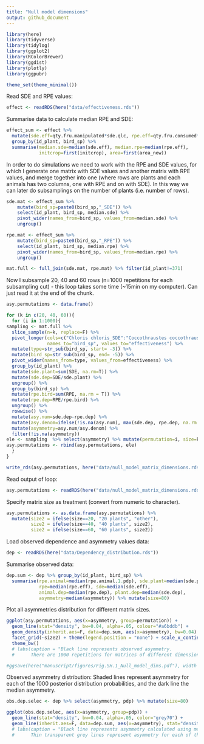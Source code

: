 ```yaml
---
title: "Null model dimensions"
output: github_document
---
```


``` r
library(here)
library(tidyverse)
library(tidylog)
library(ggplot2)
library(RColorBrewer)
library(ggdist)
library(plotly)
library(ggpubr)

theme_set(theme_minimal())
```

Read SDE and RPE values:

``` r
effect <- readRDS(here("data/effectiveness.rds"))
```

Summarise data to calculate median RPE and SDE:

``` r
effect_sum <- effect %>%
  mutate(sde.eff=qty.fru.manipulated*sde.qlc, rpe.eff=qty.fru.consumed*fruit.reward) %>%
  group_by(id_plant, bird_sp) %>%
  summarise(median.sde=median(sde.eff), median.rpe=median(rpe.eff),
            initcrop=first(initcrop), area=first(area_new))
```

In order to do simulations we need to work with the RPE and SDE values,
for which I generate one matrix with SDE values and another matrix with
RPE values, and merge together into one (where rows are plants and each
animals has two columns, one with RPE and on with SDE). In this way we
can later do subsamplings on the number of plants (i.e. number of rows).

``` r
sde.mat <- effect_sum %>%
    mutate(bird_sp=paste0(bird_sp,"_SDE")) %>%
    select(id_plant, bird_sp, median.sde) %>%
    pivot_wider(names_from=bird_sp, values_from=median.sde) %>% 
    ungroup()
```

``` r
rpe.mat <- effect_sum %>% 
    mutate(bird_sp=paste0(bird_sp,"_RPE")) %>%
    select(id_plant, bird_sp, median.rpe) %>%
    pivot_wider(names_from=bird_sp, values_from=median.rpe) %>%
    ungroup()
```

``` r
mat.full <- full_join(sde.mat, rpe.mat) %>% filter(id_plant!=371)
```

Now I subsample 20, 40 and 60 rows (n=1000 repetitions for each subsampling cut) - this loop takes some time (~15min on my computer).
Can just read it at the end of the chunk.

``` r
asy.permutations <- data.frame()

for (k in c(20, 40, 60)){
  for (i in 1:1000){
sampling <- mat.full %>%
  slice_sample(n=k, replace=F) %>%
  pivot_longer(cols=c("Chloris chloris_SDE":"Coccothraustes coccothraustes_RPE"),
               names_to="bird_sp", values_to="effectiveness") %>%
  mutate(type=str_sub(bird_sp, start= -3)) %>%
  mutate(bird_sp=str_sub(bird_sp, end= -5)) %>%
  pivot_wider(names_from=type, values_from=effectiveness) %>%
  group_by(id_plant) %>%
  mutate(sde.plant=sum(SDE, na.rm=T)) %>%
  mutate(sde.dep=SDE/sde.plant) %>%
  ungroup() %>%
  group_by(bird_sp) %>%
  mutate(rpe.bird=sum(RPE, na.rm = T)) %>%
  mutate(rpe.dep=RPE/rpe.bird) %>%
  ungroup() %>%
  rowwise() %>%
  mutate(asy.num=sde.dep-rpe.dep) %>%
  mutate(asy.denom=ifelse(!is.na(asy.num), max(sde.dep, rpe.dep, na.rm = T), NA)) %>%
  mutate(asymmetry=asy.num/asy.denom) %>%
  filter(!is.na(asymmetry))
ele <- sampling  %>% select(asymmetry) %>% mutate(permutation=i, size=k)
asy.permutations <- rbind(asy.permutations, ele)
  }
}

write_rds(asy.permutations, here("data/null_model_matrix_dimensions.rds"))
```

Read output of loop:
``` r
asy.permutations <- readRDS(here("data/null_model_matrix_dimensions.rds"))
```

Specify matrix size as treatment (convert from numeric to character).

``` r
asy.permutations <- as.data.frame(asy.permutations) %>% 
  mutate(size2 = ifelse(size==20, "20 plants", "other"),
         size2 = ifelse(size==40, "40 plants", size2),
         size2 = ifelse(size==60, "60 plants", size2))
```

Load observed dependence and asymmetry values data:

``` r
dep <- readRDS(here("data/Dependency_distribution.rds"))
```

Summarise observed data:

``` r
dep.sum <- dep %>% group_by(id_plant, bird_sp) %>%
  summarise(rpe.animal=median(rpe.animal.1.pdp), sde.plant=median(sde.plant.1.pdp),
            rpe=median(rpe.eff), sde=median(sde.eff),
            animal.dep=median(rpe.dep), plant.dep=median(sde.dep),
            asymmetry=median(asymmetry)) %>% mutate(size=80)
```

Plot all asymmetries distribution for different matrix sizes.

``` r
ggplot(asy.permutations, aes(x=asymmetry, group=permutation)) + 
  geom_line(stat="density", bw=0.04, alpha=.05, colour="#a6bddb") + 
  geom_density(inherit.aes=F, data=dep.sum, aes(x=asymmetry), bw=0.04) +
  facet_grid(~size2) + theme(legend.position = "none") + scale_x_continuous(limits=c(-1.1,1.1)) +
  theme_bw()
  # labs(caption = "Black line represents observed asymmetry. 
  #      There are 1000 repetitions for matrices of different dimensions (20, 40 and 60 rows)")

#ggsave(here("manuscript/figures/Fig.SH.1_Null_model_dims.pdf"), width = 7, height = 5)
```

Observed asymmetry distribution: Shaded lines represent asymmetry for
each of the 1000 posterior distribution probabilities, and the dark line the median asymmetry.

``` r
obs.dep.selec <- dep %>% select(asymmetry, pdp) %>% mutate(size=80)

ggplot(obs.dep.selec, aes(x=asymmetry, group=pdp)) + 
  geom_line(stat="density", bw=0.04, alpha=.05, color="grey70") + 
  geom_line(inherit.aes=F, data=dep.sum, aes(x=asymmetry), stat="density", bw=0.04)
  # labs(caption = "Black line represents asymmetry calculated using median values. 
  #      Thin transparent grey lines represent asymmetry for each of the 1000 posteriors")
```